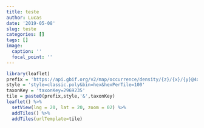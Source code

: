```yaml
---
title: teste
author: Lucas
date: '2019-05-08'
slug: teste
categories: []
tags: []
image:
  caption: ''
  focal_point: ''
---
```

```r
library(leaflet)
prefix = 'https://api.gbif.org/v2/map/occurrence/density/{z}/{x}/{y}@4x.png?'
style = 'style=classic.poly&bin=hex&hexPerTile=100'
taxonKey = 'taxonKey=2969235'
tile = paste0(prefix,style,'&',taxonKey)
leaflet() %>%
  setView(lng = 20, lat = 20, zoom = 02) %>%
  addTiles() %>%  
  addTiles(urlTemplate=tile)
```
